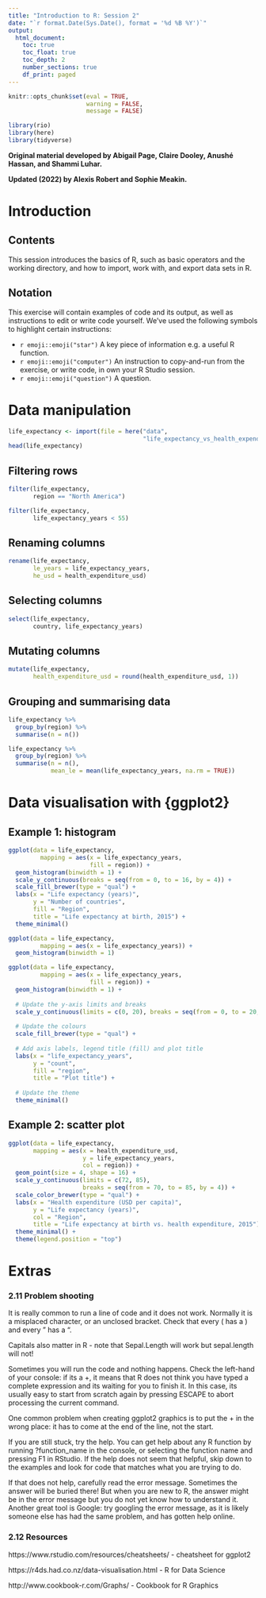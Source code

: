 ```yaml
---
title: "Introduction to R: Session 2"
date: "`r format.Date(Sys.Date(), format = '%d %B %Y')`"
output:
  html_document:
    toc: true
    toc_float: true
    toc_depth: 2
    number_sections: true
    df_print: paged
---
```


```r

knitr::opts_chunk$set(eval = TRUE,
                      warning = FALSE,
                      message = FALSE)

library(rio)
library(here)
library(tidyverse)

```

**Original material developed by Abigail Page, Claire Dooley, Anushé Hassan, and Shammi Luhar.**

**Updated (2022) by Alexis Robert and Sophie Meakin.**

# Introduction

## Contents

This session introduces the basics of R, such as basic operators and the working directory, and how to import, work with, and export data sets in R.

## Notation

This exercise will contain examples of code and its output, as well as instructions to edit or write code yourself. We've used the following symbols to highlight certain instructions:

* `r emoji::emoji("star")` A key piece of information e.g. a useful R function.
* `r emoji::emoji("computer")` An instruction to copy-and-run from the exercise, or write code, in own your R Studio session.
* `r emoji::emoji("question")` A question.


# Data manipulation

```r

life_expectancy <- import(file = here("data",
                                      "life_expectancy_vs_health_expenditure.csv"))
head(life_expectancy)

```

## Filtering rows

```r

filter(life_expectancy,
       region == "North America")

filter(life_expectancy,
       life_expectancy_years < 55)

```

## Renaming columns

```r

rename(life_expectancy,
       le_years = life_expectancy_years,
       he_usd = health_expenditure_usd)

```

## Selecting columns

```r

select(life_expectancy,
       country, life_expectancy_years)

```

## Mutating columns

```r

mutate(life_expectancy,
       health_expenditure_usd = round(health_expenditure_usd, 1))

```

## Grouping and summarising data

```r

life_expectancy %>%
  group_by(region) %>%
  summarise(n = n())

life_expectancy %>%
  group_by(region) %>%
  summarise(n = n(),
            mean_le = mean(life_expectancy_years, na.rm = TRUE))

```


# Data visualisation with {ggplot2}

## Example 1: histogram

```r

ggplot(data = life_expectancy,
         mapping = aes(x = life_expectancy_years,
                       fill = region)) +
  geom_histogram(binwidth = 1) +
  scale_y_continuous(breaks = seq(from = 0, to = 16, by = 4)) +
  scale_fill_brewer(type = "qual") +
  labs(x = "Life expectancy (years)",
       y = "Number of countries",
       fill = "Region",
       title = "Life expectancy at birth, 2015") +
  theme_minimal()

```

```r

ggplot(data = life_expectancy,
         mapping = aes(x = life_expectancy_years)) +
  geom_histogram(binwidth = 1)

```

```r

ggplot(data = life_expectancy,
         mapping = aes(x = life_expectancy_years,
                       fill = region)) +
  geom_histogram(binwidth = 1) +
  
  # Update the y-axis limits and breaks
  scale_y_continuous(limits = c(0, 20), breaks = seq(from = 0, to = 20, by = 2)) +
  
  # Update the colours
  scale_fill_brewer(type = "qual") +
  
  # Add axis labels, legend title (fill) and plot title
  labs(x = "life_expectancy_years",
       y = "count",
       fill = "region",
       title = "Plot title") +
  
  # Update the theme
  theme_minimal()

```


## Example 2: scatter plot

```r

ggplot(data = life_expectancy,
       mapping = aes(x = health_expenditure_usd,
                     y = life_expectancy_years,
                     col = region)) +
  geom_point(size = 4, shape = 16) +
  scale_y_continuous(limits = c(72, 85),
                     breaks = seq(from = 70, to = 85, by = 4)) +
  scale_color_brewer(type = "qual") +
  labs(x = "Health expenditure (USD per capita)",
       y = "Life expectancy (years)",
       col = "Region",
       title = "Life expectancy at birth vs. health expenditure, 2015") +
  theme_minimal() +
  theme(legend.position = "top")

```


# Extras

### 2.11 Problem shooting 

It is really common to run a line of code and it does not work. Normally it is a misplaced character, or an unclosed bracket. Check that every ( has a ) and every " has a ".  

Capitals also matter in R - note that Sepal.Length will work but sepal.length will not! 

Sometimes you will run the code and nothing happens. Check the left-hand of your console: if its a +, it means that R does not think you have typed a complete expression and its waiting for you to finish it. In this case, its usually easy to start from scratch again by pressing ESCAPE to abort processing the current command.

One common problem when creating ggplot2 graphics is to put the + in the wrong place: it has to come at the end of the line, not the start. 

If you are still stuck, try the help. You can get help about any R function by running ?function_name in the console, or selecting the function name and pressing F1 in RStudio. If the help does not seem that helpful, skip down to the examples and look for code that matches what you are trying to do.

If that does not help, carefully read the error message. Sometimes the answer will be buried there! But when you are new to R, the answer might be in the error message but you do not yet know how to understand it. Another great tool is Google: try googling the error message, as it is likely someone else has had the same problem, and has gotten help online.

### 2.12 Resources 

https://www.rstudio.com/resources/cheatsheets/ - cheatsheet for ggplot2 

https://r4ds.had.co.nz/data-visualisation.html - R for Data Science 

http://www.cookbook-r.com/Graphs/ - Cookbook for R Graphics 
